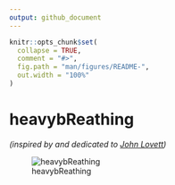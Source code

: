 ```yaml
---
output: github_document
---
```


<!-- README.md is generated from README.Rmd. Please edit that file -->

```r
knitr::opts_chunk$set(
  collapse = TRUE,
  comment = "#>",
  fig.path = "man/figures/README-",
  out.width = "100%"
)
```

# heavybReathing

*(inspired by and dedicated to [John Lovett](https://twitter.com/jlove1982/status/1149815078499303424))*

![heavybReathing](https://media.giphy.com/media/ncsQI9sF3pa8w/giphy.gif)
